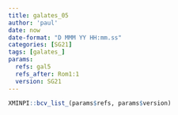 ```yaml
---
title: galates_05
author: 'paul'
date: now
date-format: "D MMM YY HH:mm.ss"
categories: [SG21]
tags: [galates_]
params:
  refs: gal5
  refs_after: Rom1:1
  version: SG21
---
```


```r
XMINPI::bcv_list_(params$refs, params$version)
```

